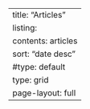 ---
title: "Articles"
listing:
  contents: articles
  sort: "date desc"
  #type: default
  type: grid
page-layout: full
---